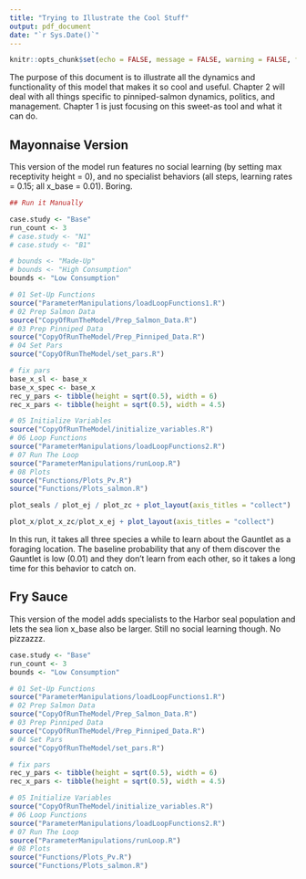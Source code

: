 ```yaml
---
title: "Trying to Illustrate the Cool Stuff"
output: pdf_document
date: "`r Sys.Date()`"
---
```


```r
knitr::opts_chunk$set(echo = FALSE, message = FALSE, warning = FALSE, fig.height = 9)
```

The purpose of this document is to illustrate all the dynamics and functionality of this model that makes it so cool and useful. Chapter 2 will deal with all things specific to pinniped-salmon dynamics, politics, and management. Chapter 1 is just focusing on this sweet-as tool and what it can do. 

## Mayonnaise Version

This version of the model run features no social learning (by setting max receptivity height = 0), and no specialist behaviors (all steps, learning rates = 0.15; all x_base = 0.01). Boring.

```r
## Run it Manually

case.study <- "Base"
run_count <- 3
# case.study <- "N1"
# case.study <- "B1"

# bounds <- "Made-Up"
# bounds <- "High Consumption"
bounds <- "Low Consumption"

# 01 Set-Up Functions
source("ParameterManipulations/loadLoopFunctions1.R")
# 02 Prep Salmon Data
source("CopyOfRunTheModel/Prep_Salmon_Data.R")
# 03 Prep Pinniped Data
source("CopyOfRunTheModel/Prep_Pinniped_Data.R")
# 04 Set Pars
source("CopyOfRunTheModel/set_pars.R")

# fix pars
base_x_sl <- base_x
base_x_spec <- base_x
rec_y_pars <- tibble(height = sqrt(0.5), width = 6)
rec_x_pars <- tibble(height = sqrt(0.5), width = 4.5)

# 05 Initialize Variables
source("CopyOfRunTheModel/initialize_variables.R")
# 06 Loop Functions
source("ParameterManipulations/loadLoopFunctions2.R")
# 07 Run The Loop
source("ParameterManipulations/runLoop.R")
# 08 Plots
source("Functions/Plots_Pv.R")
source("Functions/Plots_salmon.R")

plot_seals / plot_ej / plot_zc + plot_layout(axis_titles = "collect")

plot_x/plot_x_zc/plot_x_ej + plot_layout(axis_titles = "collect")
```
In this run, it takes all three species a while to learn about the Gauntlet as a foraging location. The baseline probability that any of them discover the Gauntlet is low (0.01) and they don't learn from each other, so it takes a long time for this behavior to catch on.

## Fry Sauce

This version of the model adds specialists to the Harbor seal population and lets the sea lion x_base also be larger. Still no social learning though. No pizzazzz.

```r

case.study <- "Base"
run_count <- 3
bounds <- "Low Consumption"

# 01 Set-Up Functions
source("ParameterManipulations/loadLoopFunctions1.R")
# 02 Prep Salmon Data
source("CopyOfRunTheModel/Prep_Salmon_Data.R")
# 03 Prep Pinniped Data
source("CopyOfRunTheModel/Prep_Pinniped_Data.R")
# 04 Set Pars
source("CopyOfRunTheModel/set_pars.R")

# fix pars
rec_y_pars <- tibble(height = sqrt(0.5), width = 6)
rec_x_pars <- tibble(height = sqrt(0.5), width = 4.5)

# 05 Initialize Variables
source("CopyOfRunTheModel/initialize_variables.R")
# 06 Loop Functions
source("ParameterManipulations/loadLoopFunctions2.R")
# 07 Run The Loop
source("ParameterManipulations/runLoop.R")
# 08 Plots
source("Functions/Plots_Pv.R")
source("Functions/Plots_salmon.R")
```


